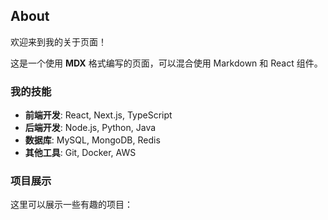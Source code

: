 ## About

欢迎来到我的关于页面！

这是一个使用 **MDX** 格式编写的页面，可以混合使用 Markdown 和 React 组件。

### 我的技能

- **前端开发**: React, Next.js, TypeScript
- **后端开发**: Node.js, Python, Java
- **数据库**: MySQL, MongoDB, Redis
- **其他工具**: Git, Docker, AWS

### 项目展示

这里可以展示一些有趣的项目：
